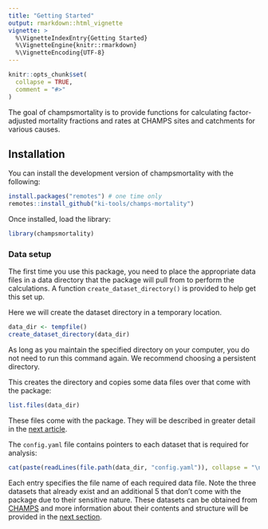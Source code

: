 ```yaml
---
title: "Getting Started"
output: rmarkdown::html_vignette
vignette: >
  %\VignetteIndexEntry{Getting Started}
  %\VignetteEngine{knitr::rmarkdown}
  %\VignetteEncoding{UTF-8}
---
```


```r
knitr::opts_chunk$set(
  collapse = TRUE,
  comment = "#>"
)
```

The goal of champsmortality is to provide functions for calculating factor-adjusted mortality fractions and rates at CHAMPS sites and catchments for various causes.

## Installation

You can install the development version of champsmortality with the following:

``` r
install.packages("remotes") # one time only
remotes::install_github("ki-tools/champs-mortality")
```

Once installed, load the library:

```r
library(champsmortality)
```

### Data setup

The first time you use this package, you need to place the appropriate data files in a data directory that the package will pull from to perform the calculations. A function `create_dataset_directory()` is provided to help get this set up.

Here we will create the dataset directory in a temporary location. 

```r
data_dir <- tempfile()
create_dataset_directory(data_dir)
```

As long as you maintain the specified directory on your computer, you do not need to run this command again. We recommend choosing a persistent directory.

This creates the directory and copies some data files over that come with the package:

```r
list.files(data_dir)
```

These files come with the package. They will be described in greater detail in the [next article](datasets.html).

The `config.yaml` file contains pointers to each dataset that is required for analysis:

```r
cat(paste(readLines(file.path(data_dir, "config.yaml")), collapse = "\n"))
```

Each entry specifies the file name of each required data file. Note the three datasets that already exist and an additional 5 that don't come with the package due to their sensitive nature. These datasets can be obtained from [CHAMPS](https://champshealth.org/data/) and more information about their contents and structure will be provided in the [next section](datasets.html).
